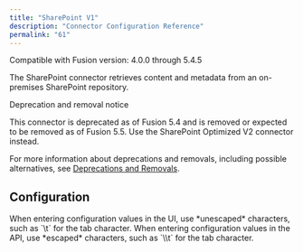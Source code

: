 ```yaml
---
title: "SharePoint V1"
description: "Connector Configuration Reference"
permalink: "61"
---
```


Compatible with Fusion version: 4.0.0 through 5.4.5

The SharePoint connector retrieves content and metadata from an on-premises SharePoint repository.

<Note>

Deprecation and removal notice

This connector is deprecated as of Fusion 5.4 and is removed or expected to be removed as of Fusion 5.5. Use the SharePoint Optimized V2 connector instead.

For more information about deprecations and removals, including possible alternatives, see [Deprecations and Removals](/fusion-connectors/ft39rr/deprecations-and-removals).

</Note>



## Configuration

<Tip>
When entering configuration values in the UI, use *unescaped* characters, such as `\t` for the tab character. When entering configuration values in the API, use *escaped* characters, such as `\\t` for the tab character.
</Tip>




<SchemaParamFields schema={schema}/>

